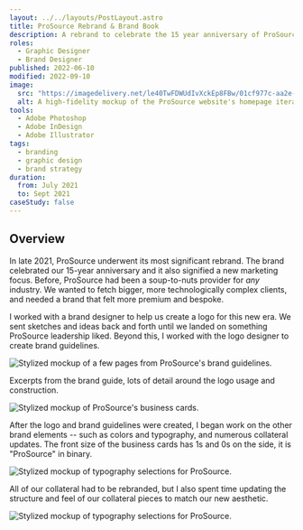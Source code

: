 ```yaml
---
layout: ../../layouts/PostLayout.astro
title: ProSource Rebrand & Brand Book
description: A rebrand to celebrate the 15 year anniversary of ProSource and a new vision.
roles:
  - Graphic Designer
  - Brand Designer
published: 2022-06-10
modified: 2022-09-10
image:
  src: "https://imagedelivery.net/le40TwFDWUdIvXckEp8FBw/01cf977c-aa2e-4bb2-e952-957819636f00/w=1600,h=1200,format=webp"
  alt: A high-fidelity mockup of the ProSource website's homepage iteration.
tools:
  - Adobe Photoshop
  - Adobe InDesign
  - Adobe Illustrator
tags:
  - branding
  - graphic design
  - brand strategy
duration:
  from: July 2021
  to: Sept 2021
caseStudy: false
---
```




## Overview

In late 2021, ProSource underwent its most significant rebrand. The brand celebrated our 15-year anniversary and it also signified a new marketing focus. Before, ProSource had been a soup-to-nuts provider for _any_ industry. We wanted to fetch bigger, more technologically complex clients, and needed a brand that felt more premium and bespoke.

I worked with a brand designer to help us create a logo for this new era. We sent sketches and ideas back and forth until we landed on something ProSource leadership liked. Beyond this, I worked with the logo designer to create brand guidelines.

<Image
	src="https://imagedelivery.net/le40TwFDWUdIvXckEp8FBw/5071919d-2d78-4342-a135-f9d8f38be700/w=1600,h=1200,format=webp"
	alt="Stylized mockup of a few pages from ProSource's brand guidelines."
	class="sm:rounded-lg aspect-[4/3] object-cover"
/>

Excerpts from the brand guide, lots of detail around the logo usage and construction.

<Image
	src="https://imagedelivery.net/le40TwFDWUdIvXckEp8FBw/358ac782-3797-4940-6f4c-9d93cf05c000/w=1600,h=1200,format=webp"
	alt="Stylized mockup of ProSource's business cards."
	class="sm:rounded-lg"
/>

After the logo and brand guidelines were created, I began work on the other brand elements -- such as colors and typography, and numerous collateral updates. The front size of the business cards has 1s and 0s on the side, it is "ProSource" in binary.

<Image
	src="https://imagedelivery.net/le40TwFDWUdIvXckEp8FBw/cb13ddaf-52dc-4929-6ae8-388ea7ff0600/w=1600,h=1200,format=webp"
	alt="Stylized mockup of typography selections for ProSource."
	class="sm:rounded-lg aspect-[4/3] object-cover"
/>

All of our collateral had to be rebranded, but I also spent time updating the structure and feel of our collateral pieces to match our new aesthetic.

<Image
	src="https://imagedelivery.net/le40TwFDWUdIvXckEp8FBw/3d5fee1c-7049-4dd0-f25f-addb906c6400/w=1600,h=1200,format=webp"
	alt="Stylized mockup of typography selections for ProSource."
	class="sm:rounded-lg aspect-[4/3] object-cover"
/>
